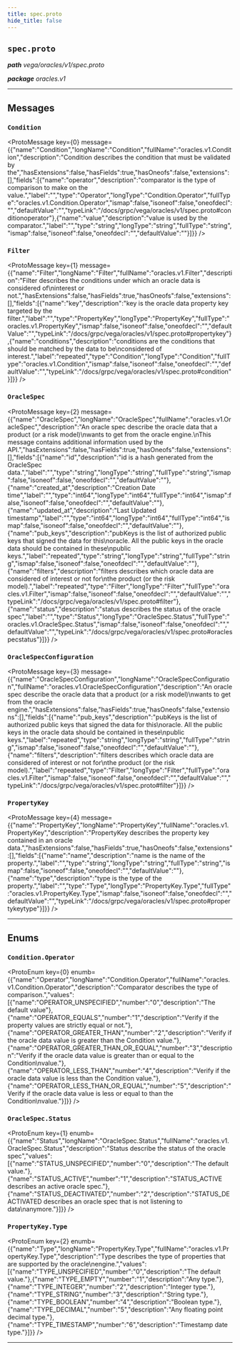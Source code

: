 ```yaml
---
title: spec.proto
hide_title: false
---
```



## `spec.proto`
_**path** vega/oracles/v1/spec.proto_

_**package** oracles.v1_



---

## Messages


### `Condition`
<ProtoMessage key={0} message={{"name":"Condition","longName":"Condition","fullName":"oracles.v1.Condition","description":"Condition describes the condition that must be validated by the","hasExtensions":false,"hasFields":true,"hasOneofs":false,"extensions":[],"fields":[{"name":"operator","description":"comparator is the type of comparison to make on the value.","label":"","type":"Operator","longType":"Condition.Operator","fullType":"oracles.v1.Condition.Operator","ismap":false,"isoneof":false,"oneofdecl":"","defaultValue":"","typeLink":"/docs/grpc/vega/oracles/v1/spec.proto#conditionoperator"},{"name":"value","description":"value is used by the comparator.","label":"","type":"string","longType":"string","fullType":"string","ismap":false,"isoneof":false,"oneofdecl":"","defaultValue":""}]}} />


### `Filter`
<ProtoMessage key={1} message={{"name":"Filter","longName":"Filter","fullName":"oracles.v1.Filter","description":"Filter describes the conditions under which an oracle data is considered of\ninterest or not.","hasExtensions":false,"hasFields":true,"hasOneofs":false,"extensions":[],"fields":[{"name":"key","description":"key is the oracle data property key targeted by the filter.","label":"","type":"PropertyKey","longType":"PropertyKey","fullType":"oracles.v1.PropertyKey","ismap":false,"isoneof":false,"oneofdecl":"","defaultValue":"","typeLink":"/docs/grpc/vega/oracles/v1/spec.proto#propertykey"},{"name":"conditions","description":"conditions are the conditions that should be matched by the data to be\nconsidered of interest.","label":"repeated","type":"Condition","longType":"Condition","fullType":"oracles.v1.Condition","ismap":false,"isoneof":false,"oneofdecl":"","defaultValue":"","typeLink":"/docs/grpc/vega/oracles/v1/spec.proto#condition"}]}} />


### `OracleSpec`
<ProtoMessage key={2} message={{"name":"OracleSpec","longName":"OracleSpec","fullName":"oracles.v1.OracleSpec","description":"An oracle spec describe the oracle data that a product (or a risk model)\nwants to get from the oracle engine.\nThis message contains additional information used by the API.","hasExtensions":false,"hasFields":true,"hasOneofs":false,"extensions":[],"fields":[{"name":"id","description":"id is a hash generated from the OracleSpec data.","label":"","type":"string","longType":"string","fullType":"string","ismap":false,"isoneof":false,"oneofdecl":"","defaultValue":""},{"name":"created_at","description":"Creation Date time","label":"","type":"int64","longType":"int64","fullType":"int64","ismap":false,"isoneof":false,"oneofdecl":"","defaultValue":""},{"name":"updated_at","description":"Last Updated timestamp","label":"","type":"int64","longType":"int64","fullType":"int64","ismap":false,"isoneof":false,"oneofdecl":"","defaultValue":""},{"name":"pub_keys","description":"pubKeys is the list of authorized public keys that signed the data for this\noracle. All the public keys in the oracle data should be contained in these\npublic keys.","label":"repeated","type":"string","longType":"string","fullType":"string","ismap":false,"isoneof":false,"oneofdecl":"","defaultValue":""},{"name":"filters","description":"filters describes which oracle data are considered of interest or not for\nthe product (or the risk model).","label":"repeated","type":"Filter","longType":"Filter","fullType":"oracles.v1.Filter","ismap":false,"isoneof":false,"oneofdecl":"","defaultValue":"","typeLink":"/docs/grpc/vega/oracles/v1/spec.proto#filter"},{"name":"status","description":"status describes the status of the oracle spec","label":"","type":"Status","longType":"OracleSpec.Status","fullType":"oracles.v1.OracleSpec.Status","ismap":false,"isoneof":false,"oneofdecl":"","defaultValue":"","typeLink":"/docs/grpc/vega/oracles/v1/spec.proto#oraclespecstatus"}]}} />


### `OracleSpecConfiguration`
<ProtoMessage key={3} message={{"name":"OracleSpecConfiguration","longName":"OracleSpecConfiguration","fullName":"oracles.v1.OracleSpecConfiguration","description":"An oracle spec describe the oracle data that a product (or a risk model)\nwants to get from the oracle engine.","hasExtensions":false,"hasFields":true,"hasOneofs":false,"extensions":[],"fields":[{"name":"pub_keys","description":"pubKeys is the list of authorized public keys that signed the data for this\noracle. All the public keys in the oracle data should be contained in these\npublic keys.","label":"repeated","type":"string","longType":"string","fullType":"string","ismap":false,"isoneof":false,"oneofdecl":"","defaultValue":""},{"name":"filters","description":"filters describes which oracle data are considered of interest or not for\nthe product (or the risk model).","label":"repeated","type":"Filter","longType":"Filter","fullType":"oracles.v1.Filter","ismap":false,"isoneof":false,"oneofdecl":"","defaultValue":"","typeLink":"/docs/grpc/vega/oracles/v1/spec.proto#filter"}]}} />


### `PropertyKey`
<ProtoMessage key={4} message={{"name":"PropertyKey","longName":"PropertyKey","fullName":"oracles.v1.PropertyKey","description":"PropertyKey describes the property key contained in an oracle data.","hasExtensions":false,"hasFields":true,"hasOneofs":false,"extensions":[],"fields":[{"name":"name","description":"name is the name of the property.","label":"","type":"string","longType":"string","fullType":"string","ismap":false,"isoneof":false,"oneofdecl":"","defaultValue":""},{"name":"type","description":"type is the type of the property.","label":"","type":"Type","longType":"PropertyKey.Type","fullType":"oracles.v1.PropertyKey.Type","ismap":false,"isoneof":false,"oneofdecl":"","defaultValue":"","typeLink":"/docs/grpc/vega/oracles/v1/spec.proto#propertykeytype"}]}} />

---
## Enums


### `Condition.Operator`
<ProtoEnum key={0} enumb={{"name":"Operator","longName":"Condition.Operator","fullName":"oracles.v1.Condition.Operator","description":"Comparator describes the type of comparison.","values":[{"name":"OPERATOR_UNSPECIFIED","number":"0","description":"The default value"},{"name":"OPERATOR_EQUALS","number":"1","description":"Verify if the property values are strictly equal or not."},{"name":"OPERATOR_GREATER_THAN","number":"2","description":"Verify if the oracle data value is greater than the Condition value."},{"name":"OPERATOR_GREATER_THAN_OR_EQUAL","number":"3","description":"Verify if the oracle data value is greater than or equal to the Condition\nvalue."},{"name":"OPERATOR_LESS_THAN","number":"4","description":"Verify if the oracle data value is less than the Condition value."},{"name":"OPERATOR_LESS_THAN_OR_EQUAL","number":"5","description":"Verify if the oracle data value is less or equal to than the Condition\nvalue."}]}} />


### `OracleSpec.Status`
<ProtoEnum key={1} enumb={{"name":"Status","longName":"OracleSpec.Status","fullName":"oracles.v1.OracleSpec.Status","description":"Status describe the status of the oracle spec","values":[{"name":"STATUS_UNSPECIFIED","number":"0","description":"The default value."},{"name":"STATUS_ACTIVE","number":"1","description":"STATUS_ACTIVE describes an active oracle spec."},{"name":"STATUS_DEACTIVATED","number":"2","description":"STATUS_DEACTIVATED describes an oracle spec that is not listening to data\nanymore."}]}} />


### `PropertyKey.Type`
<ProtoEnum key={2} enumb={{"name":"Type","longName":"PropertyKey.Type","fullName":"oracles.v1.PropertyKey.Type","description":"Type describes the type of properties that are supported by the oracle\nengine.","values":[{"name":"TYPE_UNSPECIFIED","number":"0","description":"The default value."},{"name":"TYPE_EMPTY","number":"1","description":"Any type."},{"name":"TYPE_INTEGER","number":"2","description":"Integer type."},{"name":"TYPE_STRING","number":"3","description":"String type."},{"name":"TYPE_BOOLEAN","number":"4","description":"Boolean type."},{"name":"TYPE_DECIMAL","number":"5","description":"Any floating point decimal type."},{"name":"TYPE_TIMESTAMP","number":"6","description":"Timestamp date type."}]}} />

---


  